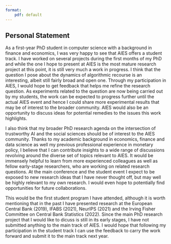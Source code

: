 ```yaml
---
format:
    pdf: default
---
```


## Personal Statement

As a first-year PhD student in computer science with a background in finance and economics, I was very happy to see that AIES offers a student track. I have worked on several projects during the first months of my PhD and while the one I hope to present at AIES is the most mature research project at this point, it is still very much a work in progress. I think that the question I pose about the dynamics of algorithmic recourse is an interesting, albeit still fairly broad and open one. Through my participation in AIES, I would hope to get feedback that helps me refine the research question. As experiments related to the question are now being carried out by my students, the work can be expected to progress further until the actual AIES event and hence I could share more experimental results that may be of interest to the broader community. AIES would also be an opportunity to discuss ideas for potential remedies to the issues this work highlights. 

I also think that my broader PhD research agenda on the intersection of trustworthy AI and the social sciences should be of interest to the AIES community. Thanks to my academic background in economics, finance and data science as well my previous professional experience in monetary policy, I believe that I can contribute insights to a wide range of discussions revolving around the diverse set of topics relevant to AIES. It would be immensely helpful to learn from more experienced colleagues as well as fellow early-stage researchers, who are working on related research questions. At the main conference and the student event I expect to be exposed to new research ideas that I have never thought off, but may well be highly relevant to my own research. I would even hope to potentially find opportunities for future collaborations.

This would be the first student program I have attended, although it is worth mentioning that in the past I have presented research at the European Central Bank (2019), IFABS (2021), NeurIPS (2021) and the Irving Fisher Committee on Central Bank Statistics (2022). Since the main PhD research project that I would like to dicuss is still in its early stages, I have not submitted anything to the main track of AIES. I would hope that following my participation in the student track I can use the feedback to carry the work forward and submit it to the main track next year. 